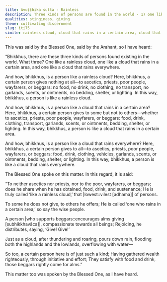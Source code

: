```yaml
---
title: Avuṭṭhika sutta - Rainless
description: Three kinds of persons are found in the world - 1) one like a rainless cloud, 2) one like a cloud that rains in a certain area, and 3) one like a cloud that rains everywhere.
qualities: stinginess, giving
theme: cultivating discernment
slug: iti75
simile: rainless cloud, cloud that rains in a certain area, cloud that rains everywhere
---
```


This was said by the Blessed One, said by the Arahant, so I have heard:

“Bhikkhus, there are these three kinds of persons found existing in the world. What three? One like a rainless cloud, one like a cloud that rains in a certain area, and one like a cloud that rains everywhere.

And how, bhikkhus, is a person like a rainless cloud? Here, bhikkhus, a certain person gives nothing at all—to ascetics, priests, poor people, wayfarers, or beggars: no food, no drink, no clothing, no transport, no garlands, scents, or ointments, no bedding, shelter, or lighting. In this way, bhikkhus, a person is like a rainless cloud.

And how, bhikkhus, is a person like a cloud that rains in a certain area? Here, bhikkhus, a certain person gives to some but not to others—whether to ascetics, priests, poor people, wayfarers, or beggars: food, drink, clothing, transport, garlands, scents, or ointments, bedding, shelter, or lighting. In this way, bhikkhus, a person is like a cloud that rains in a certain area.

And how, bhikkhus, is a person like a cloud that rains everywhere? Here, bhikkhus, a certain person gives to all—to ascetics, priests, poor people, wayfarers, or beggars: food, drink, clothing, vehicles, garlands, scents, or ointments, bedding, shelter, or lighting. In this way, bhikkhus, a person is like a cloud that rains everywhere.

The Blessed One spoke on this matter. In this regard, it is said:

“To neither ascetics nor priests,
nor to the poor, wayfarers, or beggars;
does he share when he has obtained,
food, drink, and sustenance;
He is truly called ‘like a rainless cloud,’
that |lowest::vilest [adhama]| of persons.

To some he does not give,
to others he offers;
He is called ‘one who rains in a certain area,’
so say the wise people.

A person |who supports beggars::encourages alms giving [subhikkhavāca]|,
compassionate towards all beings;
Rejoicing, he distributes,
saying, ‘Give! Give!’

Just as a cloud, after thundering
and roaring, pours down rain,
flooding both the highlands and the lowlands,
overflowing with water—

So too, a certain person here
is of just such a kind;
Having gathered wealth righteously,
through initiative and effort;
They satisfy with food and drink,
those beggars rightly come for alms.”

This matter too was spoken by the Blessed One, as I have heard.